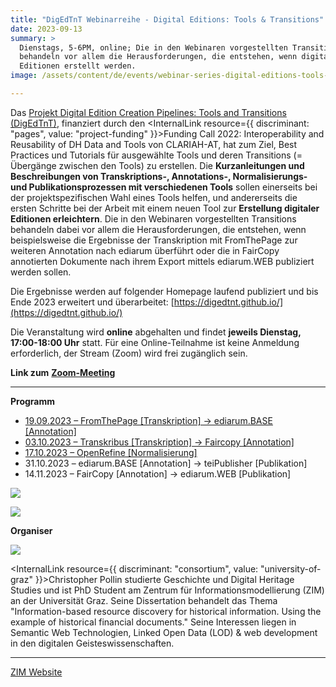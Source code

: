 ```yaml
---
title: "DigEdTnT Webinarreihe - Digital Editions: Tools & Transitions"
date: 2023-09-13
summary: >
  Dienstags, 5-6PM, online; Die in den Webinaren vorgestellten Transitions
  behandeln vor allem die Herausforderungen, die entstehen, wenn digitale
  Editionen erstellt werden.
image: /assets/content/de/events/webinar-series-digital-editions-tools-transitions/image.png

---
```


Das [Projekt Digital Edition Creation Pipelines: Tools and Transitions (DigEdTnT)](https://clariah.at/en/projects/digital-edition-creation-pipelines-tools-and-transitions/), finanziert durch den <InternalLink resource={{ discriminant: "pages", value: "project-funding" }}>Funding Call 2022: Interoperability and Reusability of DH Data and Tools von CLARIAH-AT</InternalLink>, hat zum Ziel, Best Practices und Tutorials für ausgewählte Tools und deren Transitions (= Übergänge zwischen den Tools) zu erstellen. Die **Kurzanleitungen und Beschreibungen von Transkriptions-, Annotations-, Normalisierungs- und Publikationsprozessen mit verschiedenen Tools** sollen einerseits bei der projektspezifischen Wahl eines Tools helfen, und andererseits die ersten Schritte bei der Arbeit mit einem neuen Tool zur **Erstellung digitaler Editionen erleichtern**. Die in den Webinaren vorgestellten Transitions behandeln dabei vor allem die Herausforderungen, die entstehen, wenn beispielsweise die Ergebnisse der Transkription mit FromThePage zur weiteren Annotation nach ediarum überführt oder die in FairCopy annotierten Dokumente nach ihrem Export mittels ediarum.WEB publiziert werden sollen.

Die Ergebnisse werden auf folgender Homepage laufend publiziert und bis Ende 2023 erweitert und überarbeitet: [https://digedtnt.github.io/](https://digedtnt.github.io/)

Die Veranstaltung wird **online** abgehalten und findet **jeweils Dienstag, 17:00-18:00 Uhr** statt. Für eine Online-Teilnahme ist keine Anmeldung erforderlich, der Stream (Zoom) wird frei zugänglich sein.

**Link zum** [**Zoom-Meeting**](https://uni-graz.zoom.us/j/9475865423?pwd=Qy9McXF0S0FIMmNDaUhUM2FZbWZPQT09)

***

**Programm**

* [19.09.2023 – FromThePage \[Transkription\] → ediarum.BASE \[Annotation\]](https://digedtnt.github.io/transition-fromthepage-ediarum/)
* [03.10.2023 – Transkribus \[Transkription\] → Faircopy \[Annotation\]](https://digedtnt.github.io/transition-transkribus-faircopy/)
* [17.10.2023 – OpenRefine \[Normalisierung\]](https://digedtnt.github.io/openrefine/)
* 31.10.2023 – ediarum.BASE \[Annotation] → teiPublisher \[Publikation]
* 14.11.2023 – FairCopy \[Annotation] → ediarum.WEB \[Publikation]

![](/assets/content/de/events/webinar-series-digital-editions-tools-transitions/digedtntlogo.png)

![](/assets/content/de/events/webinar-series-digital-editions-tools-transitions/2018-11-22_zim_schwarz_typo3.png)

**Organiser**

![](/assets/content/de/events/webinar-series-digital-editions-tools-transitions/christopher-pollin.png)

<InternalLink resource={{ discriminant: "consortium", value: "university-of-graz" }}>Christopher Pollin</InternalLink> studierte Geschichte und Digital Heritage Studies und ist PhD Student am Zentrum für Informationsmodellierung (ZIM) an der Universität Graz. Seine Dissertation behandelt das Thema "Information-based resource discovery for historical information. Using the example of historical financial documents." Seine Interessen liegen in Semantic Web Technologien, Linked Open Data (LOD) & web development in den digitalen Geisteswissenschaften.

***

[ZIM Website](https://informationsmodellierung.uni-graz.at/de/neuigkeiten/detail/article/digedtnt-webinarreihe/)
